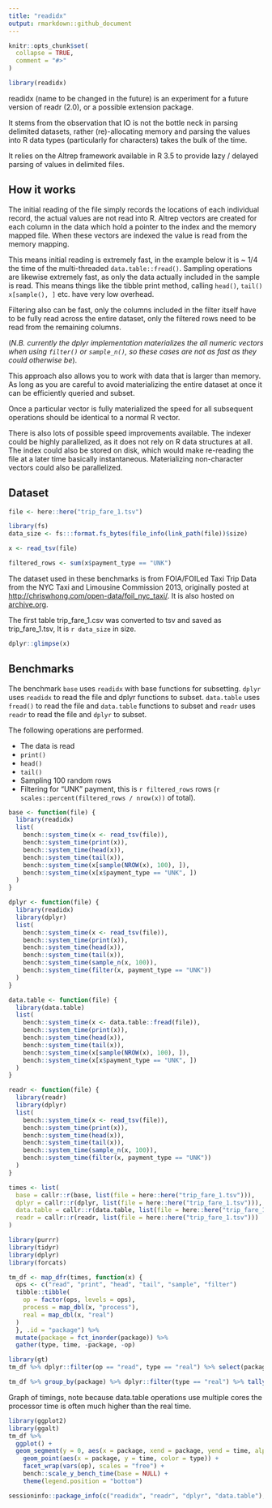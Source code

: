 ```yaml
---
title: "readidx"
output: rmarkdown::github_document
---
```


```r
knitr::opts_chunk$set(
  collapse = TRUE,
  comment = "#>"
)
```

```r
library(readidx)
```

readidx (name to be changed in the future) is an experiment for a future
version of readr (2.0), or a possible extension package.

It stems from the observation that
IO is not the bottle neck in parsing delimited datasets, rather (re)-allocating
memory and parsing the values into R data types (particularly for characters)
takes the bulk of the time.

It relies on the Altrep framework available in R 3.5 to provide lazy / delayed
parsing of values in delimited files.

## How it works

The initial reading of the file simply records the locations of each individual
record, the actual values are not read into R. Altrep vectors are
created for each column in the data which hold a pointer to the index and the
memory mapped file. When these vectors are indexed the value is read from the
memory mapping.

This means initial reading is extremely fast, in the example below it is ~ 1/4
the time of the multi-threaded `data.table::fread()`. Sampling operations
are likewise extremely fast, as only the data actually included in the sample
is read. This means things like the tibble print method, calling `head()`,
`tail()` `x[sample(), ]` etc. have very low overhead.

Filtering also can be fast, only the columns included in the filter itself have
to be fully read across the entire dataset, only the filtered rows need to be
read from the remaining columns.

(*N.B. currently the dplyr implementation
materializes the all numeric vectors when using `filter()` or `sample_n()`, so these cases are not as
fast as they could otherwise be*).

This approach also allows you to work with data that is larger than memory. As
long as you are careful to avoid materializing the entire dataset at once it
can be efficiently queried and subset.

Once a particular vector is fully materialized the speed for all subsequent
operations should be identical to a normal R vector.

There is also lots of possible speed improvements available. The indexer could be highly
parallelized, as it does not rely on R data structures at all. The index could
also be stored on disk, which would make re-reading the file at a later time
basically instantaneous. Materializing non-character vectors could also be
parallelized.

## Dataset

```r
file <- here::here("trip_fare_1.tsv")

library(fs)
data_size <- fs:::format.fs_bytes(file_info(link_path(file))$size)

x <- read_tsv(file)

filtered_rows <- sum(x$payment_type == "UNK")
```

The dataset used in these benchmarks is from FOIA/FOILed Taxi Trip Data from
the NYC Taxi and Limousine Commission 2013, originally posted at
<http://chriswhong.com/open-data/foil_nyc_taxi/>. It is also hosted on
[archive.org](https://archive.org/details/nycTaxiTripData2013).

The first table trip_fare_1.csv was converted to tsv and saved as
trip_fare_1.tsv, It is `r data_size` in size.

```r
dplyr::glimpse(x)
```

## Benchmarks

The benchmark `base` uses `readidx` with base functions for subsetting.
`dplyr` uses `readidx` to read the file and dplyr functions to subset.
`data.table` uses `fread()` to read the file and `data.table` functions to
subset and `readr` uses `readr` to read the file and `dplyr` to subset.

The following operations are performed.

  - The data is read
  - `print()`
  - `head()`
  - `tail()`
  - Sampling 100 random rows
  - Filtering for "UNK" payment, this is `r filtered_rows` rows (`r scales::percent(filtered_rows / nrow(x))` of total).

```r
base <- function(file) {
  library(readidx)
  list(
    bench::system_time(x <- read_tsv(file)),
    bench::system_time(print(x)),
    bench::system_time(head(x)),
    bench::system_time(tail(x)),
    bench::system_time(x[sample(NROW(x), 100), ]),
    bench::system_time(x[x$payment_type == "UNK", ])
  )
}

dplyr <- function(file) {
  library(readidx)
  library(dplyr)
  list(
    bench::system_time(x <- read_tsv(file)),
    bench::system_time(print(x)),
    bench::system_time(head(x)),
    bench::system_time(tail(x)),
    bench::system_time(sample_n(x, 100)),
    bench::system_time(filter(x, payment_type == "UNK"))
  )
}

data.table <- function(file) {
  library(data.table)
  list(
    bench::system_time(x <- data.table::fread(file)),
    bench::system_time(print(x)),
    bench::system_time(head(x)),
    bench::system_time(tail(x)),
    bench::system_time(x[sample(NROW(x), 100), ]),
    bench::system_time(x[x$payment_type == "UNK", ])
  )
}

readr <- function(file) {
  library(readr)
  library(dplyr)
  list(
    bench::system_time(x <- read_tsv(file)),
    bench::system_time(print(x)),
    bench::system_time(head(x)),
    bench::system_time(tail(x)),
    bench::system_time(sample_n(x, 100)),
    bench::system_time(filter(x, payment_type == "UNK"))
  )
}

times <- list(
  base = callr::r(base, list(file = here::here("trip_fare_1.tsv"))),
  dplyr = callr::r(dplyr, list(file = here::here("trip_fare_1.tsv"))),
  data.table = callr::r(data.table, list(file = here::here("trip_fare_1.tsv"))),
  readr = callr::r(readr, list(file = here::here("trip_fare_1.tsv")))
)
```

```r
library(purrr)
library(tidyr)
library(dplyr)
library(forcats)

tm_df <- map_dfr(times, function(x) {
  ops <- c("read", "print", "head", "tail", "sample", "filter")
  tibble::tibble(
    op = factor(ops, levels = ops),
    process = map_dbl(x, "process"),
    real = map_dbl(x, "real")
  )
  }, .id = "package") %>%
  mutate(package = fct_inorder(package)) %>%
  gather(type, time, -package, -op)
```

```r
library(gt)
tm_df %>% dplyr::filter(op == "read", type == "real") %>% select(package, time) %>% gt::gt() %>% fmt_number(vars(time)) %>% tab_header("Real time to read the file", "(base and dplyr both use `readidx`, so are equivalent)")
```

```r
tm_df %>% group_by(package) %>% dplyr::filter(type == "real") %>% tally(wt = time) %>% rename("time" = "n") %>% gt::gt() %>% fmt_number(vars(time)) %>% tab_header("Total time for all operations")
```

Graph of timings, note because data.table operations use multiple cores the
processor time is often much higher than the real time.

```r
library(ggplot2)
library(ggalt)
tm_df %>%
  ggplot() +
  geom_segment(y = 0, aes(x = package, xend = package, yend = time, alpha = type), color = "grey50") +
    geom_point(aes(x = package, y = time, color = type)) +
    facet_wrap(vars(op), scales = "free") +
    bench::scale_y_bench_time(base = NULL) +
    theme(legend.position = "bottom")
```

```r
sessioninfo::package_info(c("readidx", "readr", "dplyr", "data.table"), dependencies = FALSE)
```

